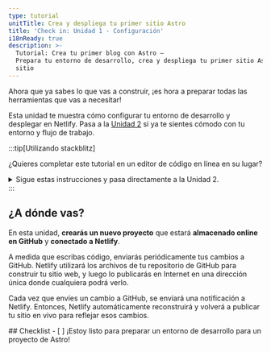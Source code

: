 ```yaml
---
type: tutorial
unitTitle: Crea y despliega tu primer sitio Astro
title: 'Check in: Unidad 1 - Configuración'
i18nReady: true
description: >-
  Tutorial: Crea tu primer blog con Astro —
  Prepara tu entorno de desarrollo, crea y despliega tu primer sitio Astro
  sitio
---
```


Ahora que ya sabes lo que vas a construir, ¡es hora a preparar todas las herramientas que vas a necesitar! 

Esta unidad te muestra cómo configurar tu entorno de desarrollo y desplegar en Netlify. Pasa a la [Unidad 2](/es/tutorial/2-pages/) si ya te sientes cómodo con tu entorno y flujo de trabajo.

:::tip[Utilizando stackblitz]

¿Quieres completar este tutorial en un editor de código en línea en su lugar?
<details>
<summary>Sigue estas instrucciones y pasa directamente a la Unidad 2.</summary>

**Configura StackBlitz**

<Steps>
1. Visita [astro.new](https://astro.new) y haz clic en el botón para abrir la plantilla "Proyecto vacío" en StackBlitz. 

2. Haz clic en "Iniciar sesión" en la parte superior derecha para iniciar sesión con tus credenciales de GitHub.

3. En la parte superior izquierda de la ventana del editor StackBlitz, haz clic para hacer un "fork" de la plantilla (guardar en el panel de tu propia cuenta).

4. Espera a que se cargue el proyecto y verás una vista previa en vivo del inicio del "Proyecto vacío".
</Steps>

**Haz un cambio**

En el panel de archivos, deberías ver `src/pages/index.astro`. Haz clic para abrirlo, y sigue [Escribe tu primera línea de Astro](/es/tutorial/1-setup/3/) para hacer un cambio en este archivo.

**Crea un repositorio GitHub**

<Steps>
1. Presiona el botón <kbd>Connect Repository</kbd> en la parte superior de la lista de archivos, ingresa un nombre para dicho repositorio y haz clic en <kbd>Create Repo & push</kbd>. 

2. Cuando tengas cambios para confirmar en GitHub, aparecerá un botón "Commit" en la parte superior izquierda de tu espacio de trabajo. Al hacer clic en él, podrás introducir un mensaje de confirmación y actualizar tu repositorio.
</Steps>

**Despliega tu sitio**

Si quieres desplegar tu sitio en Netlify, pasa a [Despliega tu sitio en la web](/es/tutorial/1-setup/5/).
¡Si no, pasa a [Unidad 2](/es/tutorial/2-pages/) para empezar a construir con Astro!

</details>
:::

## ¿A dónde vas?

En esta unidad, **crearás un nuevo proyecto** que estará **almacenado online en GitHub** y **conectado a Netlify**. 

A medida que escribas código, enviarás periódicamente tus cambios a GitHub. Netlify utilizará los archivos de tu repositorio de GitHub para construir tu sitio web, y luego lo publicarás en Internet en una dirección única donde cualquiera podrá verlo.

Cada vez que envíes un cambio a GitHub, se enviará una notificación a Netlify. Entonces, Netlify automáticamente reconstruirá y volverá a publicar tu sitio en vivo para reflejar esos cambios.



<Box icon="check-list">
## Checklist

<Checklist>
- [ ] ¡Estoy listo para preparar un entorno de desarrollo para un proyecto de Astro!
</Checklist>
</Box>